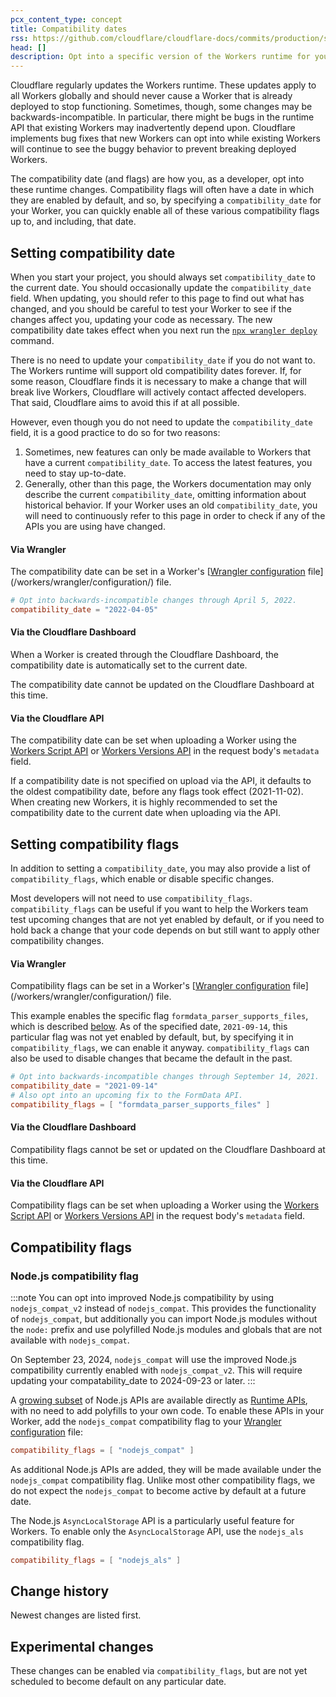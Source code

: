 ```yaml
---
pcx_content_type: concept
title: Compatibility dates
rss: https://github.com/cloudflare/cloudflare-docs/commits/production/src/content/compatibility-dates.atom
head: []
description: Opt into a specific version of the Workers runtime for your Workers project.
---
```



Cloudflare regularly updates the Workers runtime. These updates apply to all Workers globally and should never cause a Worker that is already deployed to stop functioning. Sometimes, though, some changes may be backwards-incompatible. In particular, there might be bugs in the runtime API that existing Workers may inadvertently depend upon. Cloudflare implements bug fixes that new Workers can opt into while existing Workers will continue to see the buggy behavior to prevent breaking deployed Workers.

The compatibility date (and flags) are how you, as a developer, opt into these runtime changes. Compatibility flags will often have a date in which they are enabled by default, and so, by specifying a `compatibility_date` for your Worker, you can quickly enable all of these various compatibility flags up to, and including, that date.

## Setting compatibility date

When you start your project, you should always set `compatibility_date` to the current date. You should occasionally update the `compatibility_date` field. When updating, you should refer to this page to find out what has changed, and you should be careful to test your Worker to see if the changes affect you, updating your code as necessary. The new compatibility date takes effect when you next run the [`npx wrangler deploy`](/workers/wrangler/commands/#deploy) command.

There is no need to update your `compatibility_date` if you do not want to. The Workers runtime will support old compatibility dates forever. If, for some reason, Cloudflare finds it is necessary to make a change that will break live Workers, Cloudflare will actively contact affected developers. That said, Cloudflare aims to avoid this if at all possible.

However, even though you do not need to update the `compatibility_date` field, it is a good practice to do so for two reasons:

1. Sometimes, new features can only be made available to Workers that have a current `compatibility_date`. To access the latest features, you need to stay up-to-date.
2. Generally, other than this page, the Workers documentation may only describe the current `compatibility_date`, omitting information about historical behavior. If your Worker uses an old `compatibility_date`, you will need to continuously refer to this page in order to check if any of the APIs you are using have changed.

#### Via Wrangler

The compatibility date can be set in a Worker's [[Wrangler configuration](/workers/wrangler/configuration) file](/workers/wrangler/configuration/) file.

```toml
# Opt into backwards-incompatible changes through April 5, 2022.
compatibility_date = "2022-04-05"
```

#### Via the Cloudflare Dashboard

When a Worker is created through the Cloudflare Dashboard, the compatibility date is automatically set to the current date.

The compatibility date cannot be updated on the Cloudflare Dashboard at this time.

#### Via the Cloudflare API

The compatibility date can be set when uploading a Worker using the [Workers Script API](/api/operations/worker-script-upload-worker-module) or [Workers Versions API](/api/operations/worker-versions-upload-version#request-body) in the request body's `metadata` field.

If a compatibility date is not specified on upload via the API, it defaults to the oldest compatibility date, before any flags took effect (2021-11-02). When creating new Workers, it is highly recommended to set the compatibility date to the current date when uploading via the API.

## Setting compatibility flags

In addition to setting a `compatibility_date`, you may also provide a list of `compatibility_flags`, which enable or disable specific changes.

Most developers will not need to use `compatibility_flags`. `compatibility_flags` can be useful if you want to help the Workers team test upcoming changes that are not yet enabled by default, or if you need to hold back a change that your code depends on but still want to apply other compatibility changes.

#### Via Wrangler

Compatibility flags can be set in a Worker's [[Wrangler configuration](/workers/wrangler/configuration) file](/workers/wrangler/configuration/) file.

This example enables the specific flag `formdata_parser_supports_files`, which is described [below](/workers/configuration/compatibility-dates/#formdata-parsing-supports-file). As of the specified date, `2021-09-14`, this particular flag was not yet enabled by default, but, by specifying it in `compatibility_flags`, we can enable it anyway. `compatibility_flags` can also be used to disable changes that became the default in the past.

```toml
# Opt into backwards-incompatible changes through September 14, 2021.
compatibility_date = "2021-09-14"
# Also opt into an upcoming fix to the FormData API.
compatibility_flags = [ "formdata_parser_supports_files" ]
```

#### Via the Cloudflare Dashboard

Compatibility flags cannot be set or updated on the Cloudflare Dashboard at this time.

#### Via the Cloudflare API

Compatibility flags can be set when uploading a Worker using the [Workers Script API](/api/operations/worker-script-upload-worker-module) or [Workers Versions API](/api/operations/worker-versions-upload-version#request-body) in the request body's `metadata` field.

## Compatibility flags

### Node.js compatibility flag

:::note
You can opt into improved Node.js compatibility by using `nodejs_compat_v2` instead of `nodejs_compat`. This provides the functionality of `nodejs_compat`, but
additionally you can import Node.js modules without the `node:` prefix and use polyfilled Node.js modules and globals that are not available with `nodejs_compat`.

On September 23, 2024, `nodejs_compat` will use the improved Node.js compatibility currently enabled with `nodejs_compat_v2`. This will require updating your
compatability_date to 2024-09-23 or later.
:::

A [growing subset](/workers/runtime-apis/nodejs/) of Node.js APIs are available directly as [Runtime APIs](/workers/runtime-apis/nodejs), with no need to add polyfills to your own code. To enable these APIs in your Worker, add the `nodejs_compat` compatibility flag to your [Wrangler configuration](/workers/wrangler/configuration) file:

```toml title="wrangler.toml"
compatibility_flags = [ "nodejs_compat" ]
```

As additional Node.js APIs are added, they will be made available under the `nodejs_compat` compatibility flag. Unlike most other compatibility flags, we do not expect the `nodejs_compat` to become active by default at a future date.

The Node.js `AsyncLocalStorage` API is a particularly useful feature for Workers. To enable only the `AsyncLocalStorage` API, use the `nodejs_als` compatibility flag.

```toml title="wrangler.toml"
compatibility_flags = [ "nodejs_als" ]
```

## Change history

Newest changes are listed first.

<CompatibilityDates />

## Experimental changes

These changes can be enabled via `compatibility_flags`, but are not yet scheduled to become default on any particular date.

<CompatibilityDates experimental />
